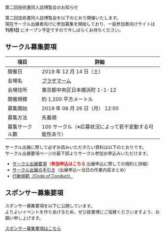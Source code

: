 
<SEO title="第二回技術書同人誌博覧会のお知らせ" />

<SectionHeader text="NEXT EVENT" pageHeader>
  第二回技術書同人誌博覧会のお知らせ
</SectionHeader>

<MdxContainer>

第二回技術書同人誌博覧会を以下のとおり開催いたします。<br/>
現在サークル出展者向けに参加募集を開始しており、一般参加者向けサイトは **11月1日** にオープン予定ですので今しばらくお待ちください。<br/>

## サークル募集要項

項目 | 詳細
---- | ----
開催日 | 2019 年 12 月 14 日（土）
会場名 | [プラザマーム](http://www.plazamaam.com/)
会場住所 | 東京都中央区日本橋浜町 1-1-12
開催規模 | 約 1,200 平方メートル
募集開始 | 2019 年 08 月 26 日（月） 12:00
募集方法 | 先着順
募集サークル数 | 100 サークル（※応募状況によって若干変動する可能性あり）

サークル出展に際して必ずお読みいただきたい資料は以下のとおりです。<br/>
サークル出展要項ページの最下部よりサークル参加お申込みいただけます。<br/>

- [サークル出展要項](https://esa-pages.io/p/sharing/13039/posts/16/eef77d23431caad54852.html)（<font color="#ff0000">**参加申込はこちら**</font> 出展申込に際しての規約と詳細）
- [サークル出展の手引き](https://esa-pages.io/p/sharing/13039/posts/17/b94c6f164d6264cc7790.html)（出展申込～当日の作業内容まとめ）
- [行動規範（Code of Conduct）](https://esa-pages.io/p/sharing/13039/posts/13/4c6fe5c0f58bb4fb32cd.html)

## スポンサー募集要項

スポンサー募集要項を以下に公開しています。<br/>
よりよいイベントを作りあげるため、ぜひ技書博にご協賛くださいますよう、お願い申し上げます。<br/>

[スポンサー募集要項はこちら](https://drive.google.com/open?id=1KaDVB-Jun2nr1lXSnh13FXnBxp48oBx6)

</MdxContainer>
